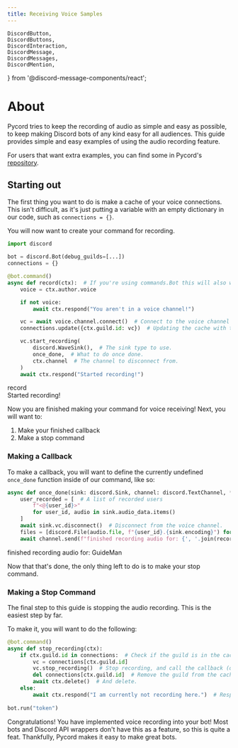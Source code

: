 ```yaml
---
title: Receiving Voice Samples
---
```


    DiscordButton,
    DiscordButtons,
    DiscordInteraction,
    DiscordMessage,
    DiscordMessages,
    DiscordMention,
} from '@discord-message-components/react';

# About

Pycord tries to keep the recording of audio as simple and easy as possible, to keep making Discord bots of any kind easy for all audiences. This guide provides simple and easy examples of using the audio recording feature.

For users that want extra examples, you can find some in Pycord's [repository](https://github.com/Pycord-Development/pycord/blob/master/examples/audio_recording.py).

## Starting out

The first thing you want to do is make a cache of your voice connections. This isn't difficult, as it's just putting a variable with an empty dictionary in our code, such as `connections = {}`.

You will now want to create your command for recording.

```py
import discord

bot = discord.Bot(debug_guilds=[...])
connections = {}

@bot.command()
async def record(ctx):  # If you're using commands.Bot this will also work.
    voice = ctx.author.voice

    if not voice:
        await ctx.respond("You aren't in a voice channel!")

    vc = await voice.channel.connect()  # Connect to the voice channel the author is in.
    connections.update({ctx.guild.id: vc})  # Updating the cache with the guild and channel.

    vc.start_recording(
        discord.WaveSink(),  # The sink type to use.
        once_done,  # What to do once done.
        ctx.channel  # The channel to disconnect from.
    )
    await ctx.respond("Started recording!")
```
<DiscordMessages>
    <DiscordMessage author="Guide Bot" avatar="red" bot>
        <div slot="interactions">
            <DiscordInteraction author="Guide Man" avatar="green" command>record</DiscordInteraction>
        </div>
        Started recording!
    </DiscordMessage>
</DiscordMessages>

Now you are finished making your command for voice receiving! Next, you will want to:

1. Make your finished callback
2. Make a stop command

### Making a Callback
To make a callback, you will want to define the currently undefined `once_done` function inside of our command, like so:

```py
async def once_done(sink: discord.Sink, channel: discord.TextChannel, *args):  # Our voice client already passes these in.
    user_recorded = [  # A list of recorded users
        f"<@{user_id}>"
        for user_id, audio in sink.audio_data.items()
    ]
    await sink.vc.disconnect()  # Disconnect from the voice channel.
    files = [discord.File(audio.file, f"{user_id}.{sink.encoding}") for user_id, audio in sink.audio_data.items()]  # List down the files.
    await channel.send(f"finished recording audio for: {', '.join(recorded_users)}.", files=files)  # Send a message with the accumulated files.
```
<DiscordMessages>
    <DiscordMessage author="Guide Bot" avatar="red" bot>
        finished recording audio for: <DiscordMention highlight={true}>GuideMan</DiscordMention>
    </DiscordMessage>
</DiscordMessages>

Now that that's done, the only thing left to do is to make your stop command.

### Making a Stop Command
The final step to this guide is stopping the audio recording. This is the easiest step by far.

To make it, you will want to do the following:

```py
@bot.command()
async def stop_recording(ctx):
    if ctx.guild.id in connections:  # Check if the guild is in the cache.
        vc = connections[ctx.guild.id]
        vc.stop_recording()  # Stop recording, and call the callback (once_done).
        del connections[ctx.guild.id]  # Remove the guild from the cache.
        await ctx.delete()  # And delete.
    else:
        await ctx.respond("I am currently not recording here.")  # Respond with this if we aren't recording.
    
bot.run("token")
```

Congratulations! You have implemented voice recording into your bot! Most bots and Discord API wrappers don't have this as a feature, so this is quite a feat. Thankfully, Pycord makes it easy to make great bots.